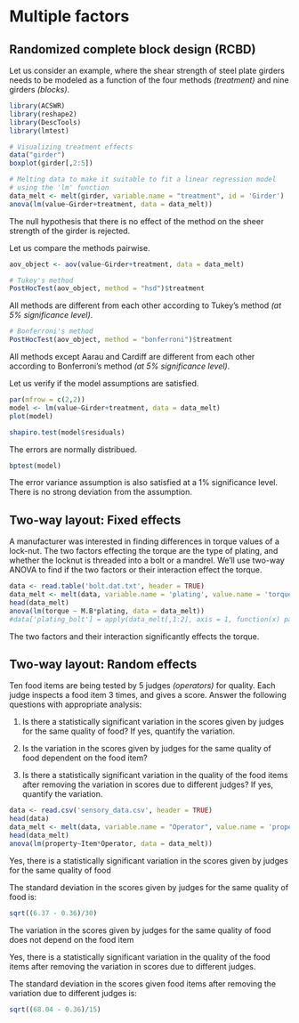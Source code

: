 # Multiple factors

## Randomized complete block design (RCBD)

Let us consider an example, where the shear strength of steel plate girders needs to be modeled as a function of the four methods *(treatment)* and nine girders *(blocks)*.

```r
library(ACSWR)
library(reshape2)
library(DescTools)
library(lmtest)

# Visualizing treatment effects
data("girder")
boxplot(girder[,2:5])

# Melting data to make it suitable to fit a linear regression model
# using the 'lm' function
data_melt <- melt(girder, variable.name = "treatment", id = 'Girder')
anova(lm(value~Girder+treatment, data = data_melt))
```

The null hypothesis that there is no effect of the method on the sheer strength of the girder is rejected.

Let us compare the methods pairwise.

```r
aov_object <- aov(value~Girder+treatment, data = data_melt)

# Tukey's method
PostHocTest(aov_object, method = "hsd")$treatment
```

All methods are different from each other according to Tukey's method *(at 5\% significance level)*.


```r
# Bonferroni's method
PostHocTest(aov_object, method = "bonferroni")$treatment
```

All methods except Aarau and Cardiff are different from each other according to Bonferroni's method *(at 5\% significance level)*. 

Let us verify if the model assumptions are satisfied.

```r
par(mfrow = c(2,2))
model <- lm(value~Girder+treatment, data = data_melt)
plot(model)
```


```r
shapiro.test(model$residuals)
```

The errors are normally distribued.

```r
bptest(model)
```

The error variance assumption is also satisfied at a 1\% significance level. There is no strong deviation from the assumption.


## Two-way layout: Fixed effects

A manufacturer was interested in finding differences in torque values of a lock-nut. The two factors effecting the torque are the type of plating, and whether the locknut is threaded into a bolt or a mandrel. We'll use two-way ANOVA to find if the two factors or their interaction effect the torque.

```r
data <- read.table('bolt.dat.txt', header = TRUE)
data_melt <- melt(data, variable.name = 'plating', value.name = 'torque')
head(data_melt)
anova(lm(torque ~ M.B*plating, data = data_melt))
#data['plating_bolt'] = apply(data_melt[,1:2], axis = 1, function(x) paste)
```

The two factors and their interaction significantly effects the torque.

## Two-way layout: Random effects

Ten food items are being tested by 5 judges *(operators)* for quality. Each judge inspects a food item 3 times, and gives a score. Answer the following questions with appropriate analysis:

1. Is there a statistically significant variation in the scores given by judges for the same quality of food? If yes, quantify the variation.

2. Is the variation in the scores given by judges for the same quality of food dependent on the food item?

3. Is there a statistically significant variation in the quality of the food items after removing the variation in scores due to different judges? If yes, quantify the variation.

```r
data <- read.csv('sensory_data.csv', header = TRUE)
head(data)
data_melt <- melt(data, variable.name = "Operator", value.name = 'property')
head(data_melt)
anova(lm(property~Item*Operator, data = data_melt))
```

Yes, there is a statistically significant variation in the scores given by judges for the same quality of food

The standard deviation in the scores given by judges for the same quality of food is:

```r
sqrt((6.37 - 0.36)/30)
```

The variation in the scores given by judges for the same quality of food does not depend on the food item

Yes, there is a statistically significant variation in the quality of the food items after removing the variation in scores due to different judges.

The standard deviation in the scores given food items after removing the variation due to different judges is:

```r
sqrt((68.04 - 0.36)/15)
```

